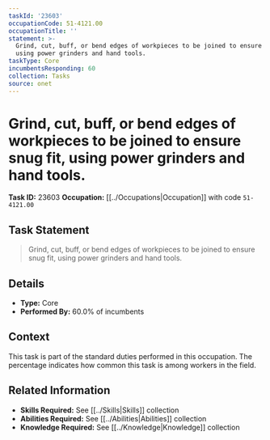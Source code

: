 ```yaml
---
taskId: '23603'
occupationCode: 51-4121.00
occupationTitle: ''
statement: >-
  Grind, cut, buff, or bend edges of workpieces to be joined to ensure snug fit,
  using power grinders and hand tools.
taskType: Core
incumbentsResponding: 60
collection: Tasks
source: onet
---
```

# Grind, cut, buff, or bend edges of workpieces to be joined to ensure snug fit, using power grinders and hand tools.

**Task ID:** 23603
**Occupation:** [[../Occupations|Occupation]] with code `51-4121.00`

## Task Statement

> Grind, cut, buff, or bend edges of workpieces to be joined to ensure snug fit, using power grinders and hand tools.

## Details

- **Type:** Core
- **Performed By:** 60.0% of incumbents

## Context

This task is part of the standard duties performed in this occupation. The percentage indicates how common this task is among workers in the field.

## Related Information

- **Skills Required:** See [[../Skills|Skills]] collection
- **Abilities Required:** See [[../Abilities|Abilities]] collection
- **Knowledge Required:** See [[../Knowledge|Knowledge]] collection
